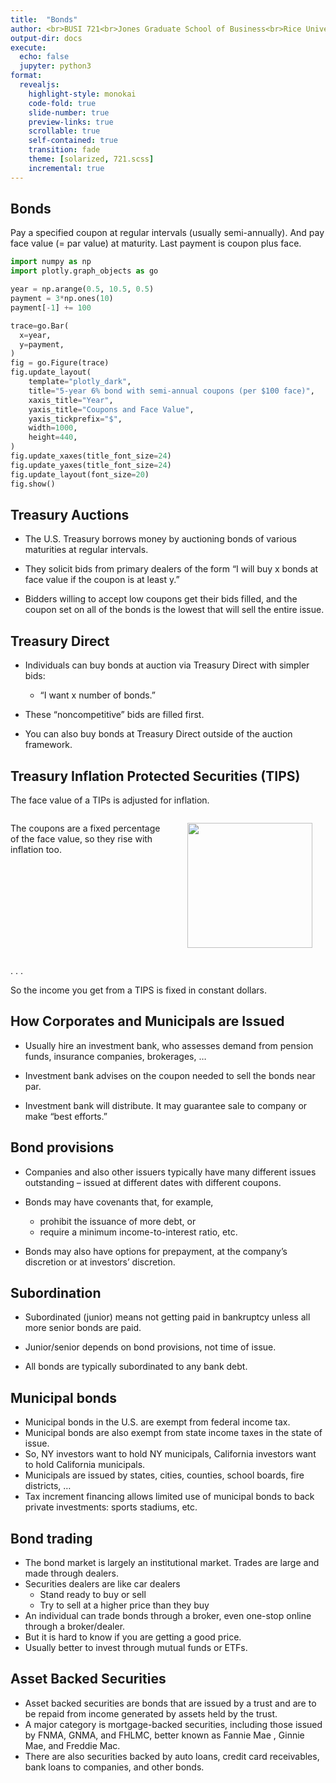```yaml
---
title:  "Bonds"
author: <br>BUSI 721<br>Jones Graduate School of Business<br>Rice University<br><br>Kerry Back
output-dir: docs
execute:
  echo: false
  jupyter: python3
format: 
  revealjs:
    highlight-style: monokai
    code-fold: true
    slide-number: true
    preview-links: true
    scrollable: true
    self-contained: true
    transition: fade
    theme: [solarized, 721.scss]
    incremental: true
---
```


## Bonds 

Pay a specified coupon at regular intervals (usually semi-annually).
And pay face value (= par value) at maturity.  Last payment is coupon plus face.

```python
import numpy as np
import plotly.graph_objects as go

year = np.arange(0.5, 10.5, 0.5)
payment = 3*np.ones(10)
payment[-1] += 100

trace=go.Bar(
  x=year,
  y=payment,
)
fig = go.Figure(trace)
fig.update_layout(
    template="plotly_dark",
    title="5-year 6% bond with semi-annual coupons (per $100 face)",
    xaxis_title="Year",
    yaxis_title="Coupons and Face Value",
    yaxis_tickprefix="$",
    width=1000,
    height=440,
)
fig.update_xaxes(title_font_size=24)
fig.update_yaxes(title_font_size=24)
fig.update_layout(font_size=20)
fig.show()
```


## Treasury Auctions

 - The U.S. Treasury borrows money by auctioning bonds of various maturities at regular intervals.   
 - They solicit bids from primary dealers of the form
"I will buy x bonds at face value if the coupon is at least y."

- Bidders willing to accept low coupons get their bids filled, and the coupon set on all of the bonds is the lowest that will sell the entire issue.

## Treasury Direct

- Individuals can buy bonds at auction via Treasury Direct with simpler bids: 

  - "I want x number of bonds."

- These "noncompetitive" bids are filled first.

- You can also buy bonds at Treasury Direct outside of the auction framework.

## Treasury Inflation Protected Securities (TIPS)

The face value of a TIPs is adjusted for inflation.

::: {.fragment .fade-up}

:::: {.columns}

::: {.column width=50}

The coupons are a fixed percentage of the face value, so they rise with inflation too.
:::
::: {.column width=50}
<p align=center> <img src="images/tips.jpg" height=200></p>
:::
::::

:::

. . .

So the income you get from a TIPS is fixed in constant dollars.


## How Corporates and Municipals are Issued 

- Usually hire an investment bank, who assesses demand from pension funds, insurance companies, brokerages, $\ldots$

- Investment bank advises on the coupon needed to sell the bonds near par.

- Investment bank will distribute. It may guarantee sale to company or make "best efforts."


## Bond provisions

- Companies and also other issuers typically have many different issues outstanding -- issued at different dates with different coupons.

- Bonds may have covenants that, for example,
  - prohibit the issuance of more debt, or
  - require a minimum income-to-interest ratio, etc.
 
- Bonds may also have options for prepayment, at the company's discretion or at investors' discretion.

## Subordination

- Subordinated (junior) means not getting paid in bankruptcy unless all more senior bonds are paid.

- Junior/senior depends on bond provisions, not time of issue.

- All bonds are typically subordinated to any bank debt.

## Municipal bonds

- Municipal bonds in the U.S. are exempt from federal income tax.
- Municipal bonds are also exempt from state income taxes in the state of issue.
- So, NY investors want to hold NY municipals, California investors want to hold California municipals.
- Municipals are issued by states, cities, counties, school boards, fire districts, ...
- Tax increment financing allows limited use of municipal bonds to back private investments: sports stadiums, etc.

## Bond trading

- The bond market is largely an institutional market.  Trades are large and made through dealers.
- Securities dealers are like car dealers
  - Stand ready to buy or sell
  - Try to sell at a higher price than they buy
- An individual can trade bonds through a broker, even one-stop online through a broker/dealer.
- But it is hard to know if you are getting a good price.
- Usually better to invest  through mutual funds or ETFs.


## Asset Backed Securities


- Asset backed securities are bonds that are issued by a trust and are to be repaid from income generated by assets held by the trust.
- A major category is mortgage-backed securities, including those issued by FNMA, GNMA, and FHLMC, better known as Fannie Mae , Ginnie Mae, and Freddie Mac.
- There are also securities backed by auto loans, credit card receivables, bank loans to companies, and other bonds.
